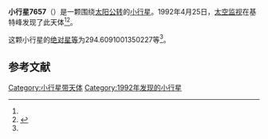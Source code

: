 {{Infobox planet
| bgcolour = #FFFFC0
| name = 7657 Jefflarsen
| symbol = 
| image = 
| caption = 
| discovery = yes
| discovery_ref = 
| discoverer = [[太空监视|太空监视]]
| discovery_site = [[基特峰|基特峰]] 
| discovered = 1992年4月25日
| designations = yes
| mp_name = 
| named_after = 
| alt_names = 1992 HK1/ 1969 UH1 / 1969 VN / 1989 RS3 / 1992 HE4
| mp_category = [[主带小行星|主带小行星]]
| orbit_ref = <ref name="a">[http://ssd.jpl.nasa.gov/sbdb.cgi?sstr=7657 7657 Jefflarsen] {{Wayback|url=http://ssd.jpl.nasa.gov/sbdb.cgi?sstr=7657 |date=20201124025048 }}，小行星數據庫瀏覽器（JPL Small-Body Database Browser）－[[美国国家航空航天局|美国国家航空航天局]]喷气推进实验室</ref>
| epoch = 2456400.5 (2013年4月18日更新)
| aphelion = {{convert|3.095418496954977|AU|km|3|abbr=on|lk=out}}
| perihelion = {{convert|2.722377857457796|AU|km|3|abbr=on}}
| semimajor = {{convert|2.908898177206387|AU|km|3|abbr=on}}
| eccentricity = 0.064120608
| period = 1812.137744 [[日|日]]<br />4.96[[儒略年|儒略年]]
| avg_speed = 
| inclination = 2.697639054027966
| asc_node = 39.51144332610045
| mean_anomaly = 
| arg_peri = 294.6091001350227
| satellites = 
| physical_characteristics = yes
| dimensions = 
| mass = 
| density = 
| surface_grav = 
| escape_velocity = 
| sidereal_day = 
| axial_tilt = 
| pole_ecliptic_lat = 
| pole_ecliptic_lon = 
| albedo = 
| temperatures= 
| temp_name1 = 
| mean_temp_1 = 
| max_temp_1 = 
| temp_name2 = 
| max_temp_2 = 
| spectral_type = 
| abs_magnitude = 294.6091001350227
}}

'''小行星7657'''（{{lang-en|7657 Jefflarsen}}）是一颗围绕[[太阳|太阳]][[公转|公转]]的[[小行星|小行星]]。1992年4月25日，[[太空监视|太空监视]]在基特峰发现了此天体<ref name="a" /><ref>{{cite news|title=小行星列表|url=http://cfa-www.harvard.edu/iau/lists/NumberedMPs.txt|accessdate=2013-07-08|newspaper=哈佛大学|archive-date=2008-05-17|archive-url=https://web.archive.org/web/20080517010638/http://cfa-www.harvard.edu/iau/lists/NumberedMPs.txt|dead-url=no}}</ref>。

这颗小行星的[[绝对星等|绝对星等]]为294.6091001350227等<ref name="a" />。

==参考文献==
{{reflist}}
{{Minor Planet Number|[[小行星7656|小行星7656]]|[[小行星7658|小行星7658]]}}

{{小天体}}

[[Category:小行星带天体|Category:小行星带天体]]
[[Category:1992年发现的小行星|Category:1992年发现的小行星]]

{{asteroid-stub}}